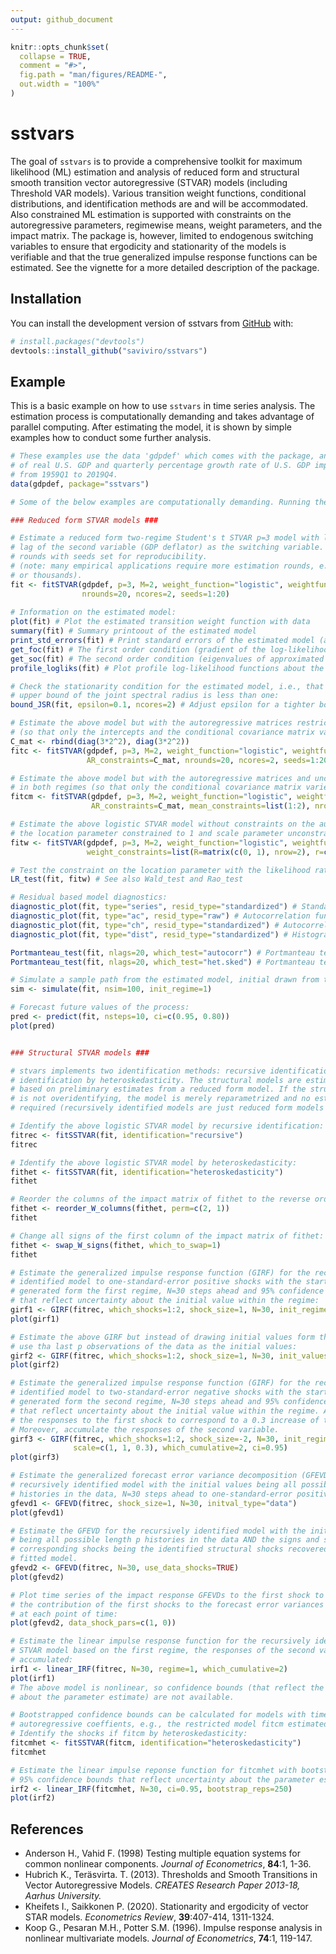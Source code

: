 ```yaml
---
output: github_document
---
```


<!-- README.md is generated from README.Rmd. Please edit that file -->

```r
knitr::opts_chunk$set(
  collapse = TRUE,
  comment = "#>",
  fig.path = "man/figures/README-",
  out.width = "100%"
)
```

# sstvars

<!-- badges: start -->
<!-- badges: end -->

The goal of `sstvars` is to provide a comprehensive toolkit for maximum likelihood (ML) estimation and analysis of reduced form and structural smooth transition vector autoregressive (STVAR) models (including Threshold VAR models). Various transition weight functions, conditional distributions, and identification methods are and will be accommodated. Also constrained ML estimation is supported with constraints on the autoregressive parameters, regimewise means, weight parameters, and the impact matrix. The package is, however, limited to endogenous switching variables to ensure that ergodicity and stationarity of the models is verifiable and that the true generalized impulse response functions can be estimated. See the vignette for a more detailed description of the package.

## Installation

You can install the development version of sstvars from [GitHub](https://github.com/) with:

``` r
# install.packages("devtools")
devtools::install_github("saviviro/sstvars")
```

## Example

This is a basic example on how to use `sstvars` in time series analysis. The estimation process is computationally demanding and takes advantage of parallel computing. After estimating the model, it is shown by simple examples how to conduct some further analysis.

``` r
# These examples use the data 'gdpdef' which comes with the package, and contains the quarterly percentage growth rate
# of real U.S. GDP and quarterly percentage growth rate of U.S. GDP implicit price deflator, covering the period 
# from 1959Q1 to 2019Q4.
data(gdpdef, package="sstvars")

# Some of the below examples are computationally demanding. Running them all will take approximately 15 minutes.

### Reduced form STVAR models ###

# Estimate a reduced form two-regime Student's t STVAR p=3 model with logistic transition weight function using the first
# lag of the second variable (GDP deflator) as the switching variable. The below estimation is based on 20 estimation
# rounds with seeds set for reproducibility.
# (note: many empirical applications require more estimation rounds, e.g., hundreds
# or thousands).
fit <- fitSTVAR(gdpdef, p=3, M=2, weight_function="logistic", weightfun_pars=c(2, 1), cond_dist="Student",
                nrounds=20, ncores=2, seeds=1:20)
                
# Information on the estimated model:
plot(fit) # Plot the estimated transition weight function with data
summary(fit) # Summary printoout of the estimated model
print_std_errors(fit) # Print standard errors of the estimated model (assuming the standard asymptotics on the ML estimator)
get_foc(fit) # The first order condition (gradient of the log-likelihood function)
get_soc(fit) # The second order condition (eigenvalues of approximated Hessian)
profile_logliks(fit) # Plot profile log-likelihood functions about the estimate

# Check the stationarity condition for the estimated model, i.e., that the 
# upper bound of the joint spectral radius is less than one:
bound_JSR(fit, epsilon=0.1, ncores=2) # Adjust epsilon for a tighter bound

# Estimate the above model but with the autoregressive matrices restricted to be equal in both regimes
# (so that only the intercepts and the conditional covariance matrix vary in time):
C_mat <- rbind(diag(3*2^2), diag(3*2^2))
fitc <- fitSTVAR(gdpdef, p=3, M=2, weight_function="logistic", weightfun_pars=c(2, 1), cond_dist="Student",
                 AR_constraints=C_mat, nrounds=20, ncores=2, seeds=1:20)

# Estimate the above model but with the autoregressive matrices and unconditional means restricted to be equal
# in both regimes (so that only the conditional covariance matrix varies in time):
fitcm <- fitSTVAR(gdpdef, p=3, M=2, weight_function="logistic", weightfun_pars=c(2, 1), cond_dist="Student",
                  AR_constraints=C_mat, mean_constraints=list(1:2), nrounds=20, ncores=2, seeds=1:20)

# Estimate the above logistic STVAR model without constraints on the autoregressive parameters but with the 
# the location parameter constrained to 1 and scale parameter unconstrained.
fitw <- fitSTVAR(gdpdef, p=3, M=2, weight_function="logistic", weightfun_pars=c(2, 1), cond_dist="Student",
                 weight_constraints=list(R=matrix(c(0, 1), nrow=2), r=c(1, 0)), nrounds=20, ncores=2, seeds=1:20)

# Test the constraint on the location parameter with the likelihood ratio test:
LR_test(fit, fitw) # See also Wald_test and Rao_test

# Residual based model diagnostics:
diagnostic_plot(fit, type="series", resid_type="standardized") # Standardized residual time series
diagnostic_plot(fit, type="ac", resid_type="raw") # Autocorrelation function of unstandardized residuals
diagnostic_plot(fit, type="ch", resid_type="standardized") # Autocorrelation function of squared standardized residuals
diagnostic_plot(fit, type="dist", resid_type="standardized") # Histograms and Q-Q plots of standardized residuals

Portmanteau_test(fit, nlags=20, which_test="autocorr") # Portmanteau test for remaining autocorrelation
Portmanteau_test(fit, nlags=20, which_test="het.sked") # Portmanteau test applied for testing cond. het.kedasticity

# Simulate a sample path from the estimated model, initial drawn from the first regime:
sim <- simulate(fit, nsim=100, init_regime=1)

# Forecast future values of the process:
pred <- predict(fit, nsteps=10, ci=c(0.95, 0.80))
plot(pred)


### Structural STVAR models ###

# stvars implements two identification methods: recursive identification and
# identification by heteroskedasticity. The structural models are estimated 
# based on preliminary estimates from a reduced form model. If the structural model
# is not overidentifying, the model is merely reparametrized and no estimation is
# required (recursively identified models are just reduced form models marked as structural). 

# Identify the above logistic STVAR model by recursive identification:
fitrec <- fitSSTVAR(fit, identification="recursive")
fitrec

# Identify the above logistic STVAR model by heteroskedasticity:
fithet <- fitSSTVAR(fit, identification="heteroskedasticity")
fithet

# Reorder the columns of the impact matrix of fithet to the reverse ordering:
fithet <- reorder_W_columns(fithet, perm=c(2, 1))
fithet

# Change all signs of the first column of the impact matrix of fithet:
fithet <- swap_W_signs(fithet, which_to_swap=1)
fithet

# Estimate the generalized impulse response function (GIRF) for the recursively
# identified model to one-standard-error positive shocks with the starting values
# generated form the first regime, N=30 steps ahead and 95% confidence intervals 
# that reflect uncertainty about the initial value within the regime:
girf1 <- GIRF(fitrec, which_shocks=1:2, shock_size=1, N=30, init_regime=1, ci=0.95)
plot(girf1)

# Estimate the above GIRF but instead of drawing initial values form the first regime,
# use tha last p observations of the data as the initial values:
girf2 <- GIRF(fitrec, which_shocks=1:2, shock_size=1, N=30, init_values=fitrec$data)
plot(girf2)

# Estimate the generalized impulse response function (GIRF) for the recursively
# identified model to two-standard-error negative shocks with the starting values
# generated form the second regime, N=30 steps ahead and 95% confidence intervals 
# that reflect uncertainty about the initial value within the regime. Also, scale
# the responses to the first shock to correspond to a 0.3 increase of the first variable.
# Moreover, accumulate the responses of the second variable.
girf3 <- GIRF(fitrec, which_shocks=1:2, shock_size=-2, N=30, init_regime=2, 
              scale=c(1, 1, 0.3), which_cumulative=2, ci=0.95)
plot(girf3)

# Estimate the generalized forecast error variance decomposition (GFEVD) for the 
# recursively identified model with the initial values being all possible length p
# histories in the data, N=30 steps ahead to one-standard-error positive shocks. 
gfevd1 <- GFEVD(fitrec, shock_size=1, N=30, initval_type="data")
plot(gfevd1)

# Estimate the GFEVD for the recursively identified model with the initial values
# being all possible length p histories in the data AND the signs and sizes of the
# corresponding shocks being the identified structural shocks recovered from the
# fitted model.
gfevd2 <- GFEVD(fitrec, N=30, use_data_shocks=TRUE)
plot(gfevd2)

# Plot time series of the impact response GFEVDs to the first shock to examine 
# the contribution of the first shocks to the forecast error variances at impact
# at each point of time:
plot(gfevd2, data_shock_pars=c(1, 0))

# Estimate the linear impulse response function for the recursively identified
# STVAR model based on the first regime, the responses of the second variable
# accumulated:
irf1 <- linear_IRF(fitrec, N=30, regime=1, which_cumulative=2)
plot(irf1)
# The above model is nonlinear, so confidence bounds (that reflect the uncertainty
# about the parameter estimate) are not available.

# Bootstrapped confidence bounds can be calculated for models with time-invariant
# autoregressive coeffients, e.g., the restricted model fitcm estimated above. 
# Identify the shocks if fitcm by heteroskedasticity:
fitcmhet <- fitSSTVAR(fitcm, identification="heteroskedasticity")
fitcmhet

# Estimate the linear impulse reponse function for fitcmhet with bootstrapped
# 95% confidence bounds that reflect uncertainty about the parameter estimates:
irf2 <- linear_IRF(fitcmhet, N=30, ci=0.95, bootstrap_reps=250)
plot(irf2)
```

References
----------

- Anderson H., Vahid F. (1998) Testing multiple equation systems for common nonlinear components. *Journal of Econometrics*, **84**:1, 1-36.
- Hubrich K., Teräsvirta. T. (2013). Thresholds and Smooth Transitions in Vector Autoregressive Models. *CREATES Research Paper 2013-18, Aarhus University.*
- Kheifets I., Saikkonen P. (2020). Stationarity and ergodicity of vector STAR models. *Econometrics Review*, **39**:407-414, 1311-1324.
- Koop G., Pesaran M.H., Potter S.M. (1996). Impulse response analysis in nonlinear multivariate models. *Journal of Econometrics*, **74**:1, 119-147.

